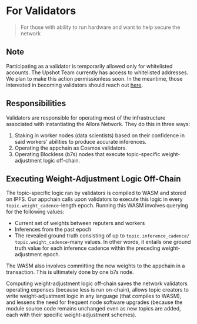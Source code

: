 # For Validators

> For those with ability to run hardware and want to help secure the network

## Note

Participating as a validator is temporarily allowed only for whitelisted accounts. The Upshot Team currently has access to whitelisted addresses. We plan to make this action permissionless soon. In the meantime, those interested in becoming validators should reach out <a href="https://docs.google.com/forms/d/e/1FAIpQLScj2rGAjFAAPZANrr2vZr_WAmLhniHn2x_l8K7EQcJ1i8XqHw/viewform" target="_blank">here</a>.

## Responsibilities

Validators are responsible for operating most of the infrastructure associated with instantiating the Allora Network. They do this in three ways:

1. Staking in worker nodes (data scientists) based on their confidence in said workers' abilities to produce accurate inferences.
2. Operating the appchain as Cosmos validators.
3. Operating Blockless (b7s) nodes that execute topic-specific weight-adjustment logic off-chain.

## Executing Weight-Adjustment Logic Off-Chain

The topic-specific logic ran by validators is compiled to WASM and stored on IPFS. Our appchain calls upon validators to execute this logic in every `topic.weight_cadence`-length epoch. Running this WASM involves querying for the following values:

- Current set of weights between reputers and workers
- Inferences from the past epoch
- The revealed ground truth consisting of up to `topic.inference_cadence/ topic.weight_cadence`-many values. In other words, it entails one ground truth value for each inference cadence within the preceding weight-adjustment epoch.

The WASM also involves committing the new weights to the appchain in a transaction. This is ultimately done by one b7s node.

Computing weight-adjustment logic off-chain saves the network validators operating expenses (because less is run on-chain), allows topic creators to write weight-adjustment logic in any language (that compiles to WASM), and lessens the need for frequent node software upgrades (because the module source code remains unchanged even as new topics are added, each with their specific weight-adjustment schemes).
